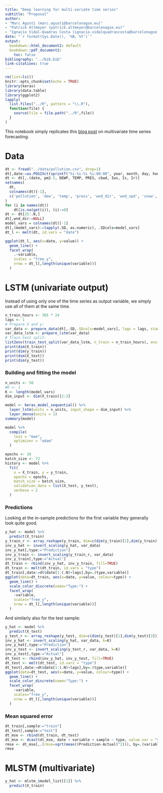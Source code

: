 ```yaml
---
title: "Deep learning for multi-variate time series"
subtitle: "Proposal"
author:
- "Marc Agustí (marc.agusti@barcelonagse.eu)"
- "Patrick Altmeyer (patrick.altmeyer@barcelonagse.eu)"
- "Ignacio Vidal-Quadras Costa (ignacio.vidalquadrascosta@barcelonagse.eu)"
date: "`r format(Sys.Date(), '%B, %Y')`"
output: 
  bookdown::html_document2: default
  bookdown::pdf_document2: 
    toc: false
bibliography: "../bib.bib"
link-citations: true
---
```


```r
rm(list=ls())
knitr::opts_chunk$set(echo = TRUE)
library(keras)
library(data.table)
library(ggplot2)
lapply(
  list.files("../R", pattern = "\\.R"),
  function(file) {
    source(file = file.path("../R",file))
  }
)
```

This notebook simply replicates this [blog post](https://machinelearningmastery.com/multivariate-time-series-forecasting-lstms-keras/) on multivariate time series forecasting. 

# Data

```r
dt <- fread("../data/pollution.csv", drop=1)
dt[,date:=as.POSIXct(sprintf("%i-%i-%i %i:00:00", year, month, day, hour))]
dt <- dt[,.(date, pm2.5, DEWP, TEMP, PRES, cbwd, Iws, Is, Ir)]
setnames(
  dt, 
  colnames(dt)[-1], 
  c('pollution', 'dew', 'temp', 'press', 'wnd_dir', 'wnd_spd', 'snow', 'rain')
)
for (i in names(dt))
    dt[is.na(get(i)), (i):=0]
dt <- dt[25:.N,]
dt[,wnd_dir:=NULL]
model_vars = colnames(dt)[-1]
dt[,(model_vars):=lapply(.SD, as.numeric), .SDcols=model_vars]
dt_l <- melt(dt, id.vars = "date")
```

```r
ggplot(dt_l, aes(x=date, y=value)) +
  geom_line() +
  facet_wrap(
    .~variable, 
    scales = "free_y", 
    nrow = dt_l[,length(unique(variable))]
  )
```

# LSTM (univariate output)

Instead of using only one of the time series as output variable, we simply use all of them at the same time.

```r
n_train_hours <- 365 * 24
lags <- 1
# Prepare X and y:
var_data <- prepare_data(dt[,.SD,.SDcols=model_vars], lags = lags, standardize = TRUE)
var_data_lstm <- prepare_lstm(var_data)
# Train-test split:
list2env(train_test_split(var_data_lstm, n_train = n_train_hours), envir = environment())
print(dim(X_train))
print(dim(y_train))
print(dim(X_test))
print(dim(y_test))
```

### Building and fitting the model

```r
n_units <- 50
#K <- 1
K <- length(model_vars)
dim_input <- dim(X_train)[2:3]
```

```r
model <- keras_model_sequential() %>% 
  layer_lstm(units = n_units, input_shape = dim_input) %>% 
  layer_dense(units = 1)
summary(model)
```


```r
model %>% 
  compile(
    loss = "mae",
    optimizer = "adam"
  )
```

```r
epochs <- 10
batch_size <- 72
history <- model %>% 
  fit(
    x = X_train, y = y_train,
    epochs = epochs,
    batch_size = batch_size,
    validation_data = list(X_test, y_test),
    verbose = 2
  )
```

### Predictions

Looking at the in-sample predictions for the first variable they generally look quite good.

```r
y_hat <- model %>%
  predict(X_train)
y_train_r <- array_reshape(y_train, dim=c(dim(y_train)[1],dim(y_train)[3]))
inv_y_hat <- invert_scaling(y_hat, var_data)
inv_y_hat[,type:="Prediction"]
inv_y_train <- invert_scaling(y_train_r, var_data)
inv_y_train[,type:="Actual"]
dt_train <- rbind(inv_y_hat, inv_y_train, fill=TRUE)
dt_train <- melt(dt_train, id.vars = "type")
dt_train[,date:=dt$date[1:(.N)+lags],by=.(type,variable)]
ggplot(data=dt_train, aes(x=date, y=value, colour=type)) +
  geom_line() +
  scale_color_discrete(name="Type:") +
  facet_wrap(
    ~variable, 
    scales="free_y", 
    nrow = dt_l[,length(unique(variable))]
  )
```

And similarly also for the test sample:

```r
y_hat <- model %>%
  predict(X_test)
y_test_r <- array_reshape(y_test, dim=c(dim(y_test)[1],dim(y_test)[3]))
inv_y_hat <- invert_scaling(y_hat, var_data, k=K)
inv_y_hat[,type:="Prediction"]
inv_y_test <- invert_scaling(y_test_r, var_data, k=K)
inv_y_test[,type:="Actual"]
dt_test <- rbind(inv_y_hat, inv_y_test, fill=TRUE)
dt_test <- melt(dt_test, id.vars = "type")
dt_test[,date:=dt$date[1:(.N)+lags],by=.(type,variable)]
ggplot(data=dt_test, aes(x=date, y=value, colour=type)) +
  geom_line() +
  scale_color_discrete(name="Type:") +
  facet_wrap(
    ~variable, 
    scales="free_y", 
    nrow = dt_l[,length(unique(variable))]
  )
```


### Mean squared error

```r
dt_train[,sample:="train"]
dt_test[,sample:="test"]
dt_mse <- rbind(dt_train, dt_test)
dt_mse <- dcast(dt_mse, date + variable + sample ~ type, value.var = "value")
rmse <- dt_mse[,.(rmse=sqrt(mean((Prediction-Actual)^2))), by=.(variable,sample)]
rmse
```

# MLSTM (multivariate)

```r
y_hat <- mlstm_$model_list[[1]] %>%
  predict(X_train)
```

